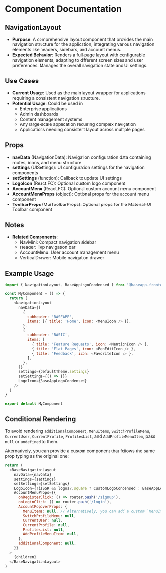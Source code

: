 
<Meta title="@baseapp-frontend | components/Navigation/NavigationLayout" />

# Component Documentation

## NavigationLayout

- **Purpose**: A comprehensive layout component that provides the main navigation structure for the application, integrating various navigation elements like headers, sidebars, and account menus.
- **Expected Behavior**: Renders a full-page layout with configurable navigation elements, adapting to different screen sizes and user preferences. Manages the overall navigation state and UI settings.

## Use Cases

- **Current Usage**: Used as the main layout wrapper for applications requiring a consistent navigation structure.
- **Potential Usage**: Could be used in:
  - Enterprise applications
  - Admin dashboards
  - Content management systems
  - Any large-scale application requiring complex navigation
  - Applications needing consistent layout across multiple pages

## Props

- **navData** (NavigationData): Navigation configuration data containing routes, icons, and menu structure
- **settings** (UISettings): UI configuration settings for the navigation components
- **setSettings** (function): Callback to update UI settings
- **LogoIcon** (React.FC): Optional custom logo component
- **AccountMenu** (React.FC): Optional custom account menu component
- **AccountMenuProps** (object): Optional props for the account menu component
- **ToolbarProps** (MuiToolbarProps): Optional props for the Material-UI Toolbar component

## Notes

- **Related Components**:
  - NavMini: Compact navigation sidebar
  - Header: Top navigation bar
  - AccountMenu: User account management menu
  - VerticalDrawer: Mobile navigation drawer

## Example Usage

```javascript
import { NavigationLayout, BaseAppLogoCondensed } from '@baseapp-frontend/design-system/web'

const MyComponent = () => {
  return (
    <NavigationLayout
      navData={[
        {
          subheader: 'BASEAPP',
          items: [{ title: 'Home', icon: <MenuIcon /> }],
        },
        {
          subheader: 'BASIC',
          items: [
            { title: 'Feature Requests', icon: <MentionIcon /> },
            { title: 'Flat Pages', icon: <PenEditIcon /> },
            { title: 'Feedback', icon: <FavoriteIcon /> },
          ],
        },
      ]}
      settings={defaultTheme.settings}
      setSettings={() => {}}
      LogoIcon={BaseAppLogoCondensed}
    />
  )
}

export default MyComponent
```

## Conditional Rendering

To avoid rendering `additionalComponent`, `MenuItems`, `SwitchProfileMenu`, `CurrentUser`, `CurrentProfile`, `ProfilesList`, and `AddProfileMenuItem`, pass `null` or `undefined` to them.

Alternatively, you can provide a custom component that follows the same prop typing as the original one:

```javascript
return (
  <BaseNavigationLayout
    navData={navData}
    settings={settings}
    setSettings={setSettings}
    LogoIcon={!isSSR && logos?.square ? CustomLogoCondensed : BaseAppLogoCondensed}
    AccountMenuProps={{
      onRegisterClick: () => router.push('/signup'),
      onLoginClick: () => router.push('/login'),
      AccountPopoverProps: {
        MenuItems: null, // Alternatively, you can add a custom `MenuItems` component (e.g. `MenuItems: CustomMenuItems`)
        SwitchProfileMenu: null,
        CurrentUser: null,
        CurrentProfile: null,
        ProfilesList: null,
        AddProfileMenuItem: null,
      },
      additionalComponent: null,
    }}
  >
    {children}
  </BaseNavigationLayout>
)
```
